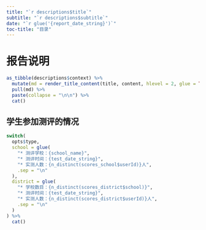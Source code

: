 ```yaml
---
title: "`r descriptions$title`"
subtitle: "`r descriptions$subtitle`"
date: "`r glue('{report_date_string}')`"
toc-title: "目录"
---
```


# 报告说明

```r
as_tibble(descriptions$context) %>%
  mutate(md = render_title_content(title, content, hlevel = 2, glue = TRUE, .open = "<<", .close = ">>")) %>%
  pull(md) %>%
  paste(collapse = "\n\n") %>%
  cat()
```

## 学生参加测评的情况

```r
switch(
  opts$type,
  school = glue(
    "* 测评学校：{school_name}",
    "* 测评时间：{test_date_string}",
    "* 实测人数：{n_distinct(scores_school$userId)}人",
    .sep = "\n"
  ),
  district = glue(
    "* 学校数目：{n_distinct(scores_district$school)}",
    "* 测评时间：{test_date_string}",
    "* 实测人数：{n_distinct(scores_district$userId)}人",
    .sep = "\n"
  )
) %>%
  cat()
```
